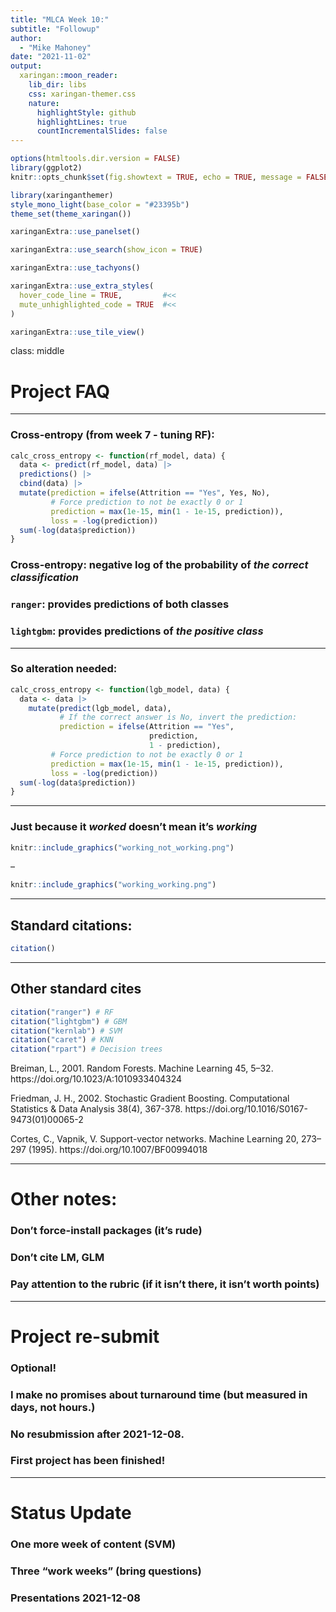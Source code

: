 ```yaml
---
title: "MLCA Week 10:"
subtitle: "Followup"  
author: 
  - "Mike Mahoney"
date: "2021-11-02"
output:
  xaringan::moon_reader:
    lib_dir: libs
    css: xaringan-themer.css
    nature:
      highlightStyle: github
      highlightLines: true
      countIncrementalSlides: false
---
```


```r
options(htmltools.dir.version = FALSE)
library(ggplot2)
knitr::opts_chunk$set(fig.showtext = TRUE, echo = TRUE, message = FALSE)
```

```r
library(xaringanthemer)
style_mono_light(base_color = "#23395b")
theme_set(theme_xaringan())
```

```r
xaringanExtra::use_panelset()
```

```r
xaringanExtra::use_search(show_icon = TRUE)
```

```r
xaringanExtra::use_tachyons()
```

```r
xaringanExtra::use_extra_styles(
  hover_code_line = TRUE,         #<<
  mute_unhighlighted_code = TRUE  #<<
)
```

```r
xaringanExtra::use_tile_view()
```

class: middle

# Project FAQ

---

### Cross-entropy (from week 7 - tuning RF):

```r
calc_cross_entropy <- function(rf_model, data) {
  data <- predict(rf_model, data) |> 
  predictions() |> 
  cbind(data) |> 
  mutate(prediction = ifelse(Attrition == "Yes", Yes, No),
         # Force prediction to not be exactly 0 or 1
         prediction = max(1e-15, min(1 - 1e-15, prediction)),
         loss = -log(prediction))
  sum(-log(data$prediction))
}
```

### Cross-entropy: negative log of the probability of _the correct classification_

### `ranger`: provides predictions of both classes

### `lightgbm`: provides predictions of _the positive class_

---

### So alteration needed:

```r
calc_cross_entropy <- function(lgb_model, data) {
  data <- data |>
    mutate(predict(lgb_model, data),
           # If the correct answer is No, invert the prediction:
           prediction = ifelse(Attrition == "Yes", 
                               prediction, 
                               1 - prediction),
         # Force prediction to not be exactly 0 or 1
         prediction = max(1e-15, min(1 - 1e-15, prediction)),
         loss = -log(prediction))
  sum(-log(data$prediction))
}
```

---

### Just because it _worked_ doesn't mean it's _working_

```r
knitr::include_graphics("working_not_working.png")
```


--

```r
knitr::include_graphics("working_working.png")
```

---

## Standard citations:

```r
citation()
```

---

## Other standard cites

```r
citation("ranger") # RF
citation("lightgbm") # GBM
citation("kernlab") # SVM
citation("caret") # KNN
citation("rpart") # Decision trees
```

Breiman, L., 2001. Random Forests. Machine Learning 45, 5–32. https://doi.org/10.1023/A:1010933404324

Friedman, J. H., 2002. Stochastic Gradient Boosting. Computational Statistics & Data Analysis 38(4), 367-378. https://doi.org/10.1016/S0167-9473(01)00065-2

Cortes, C., Vapnik, V. Support-vector networks. Machine Learning 20, 273–297 (1995). https://doi.org/10.1007/BF00994018

---

# Other notes:

### Don't force-install packages (it's rude)

### Don't cite LM, GLM

### Pay attention to the rubric (if it isn't there, it isn't worth points)

---

# Project re-submit

### Optional!

### I make no promises about turnaround time (but measured in days, not hours.)

### No resubmission after 2021-12-08.

### First project has been finished!

---

# Status Update

### One more week of content (SVM)

### Three "work weeks" (bring questions)

### Presentations 2021-12-08
